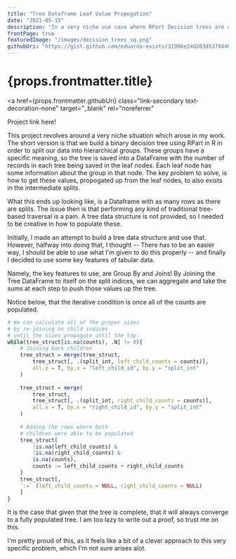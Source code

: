```yaml
---
title: "Tree Dataframe Leaf Value Propogation"
date: "2021-05-15"
description: "In a very niche use case where RPart Decision trees are converted to dataframes, propogating values up the leaf nodes proved to be difficult. I wrote a neat algorithm that self-joins the tree dataframe such that it propogates values all the way to the root."
frontPage: true
featuredImage: "/images/decision_trees_sq.png"
githubUri: "https://gist.github.com/eduardo-exists/31906e24d283d537844b6a1ee09bfb83"
---
```


<h1>{props.frontmatter.title}</h1>

<a
  href={props.frontmatter.githubUri}
  class="link-secondary text-decoration-none"
  target="_blank"
  rel="noreferrer"
>
  Project link here!
</a>

This project revolves around a very niche situation which arose in my work. The short version is that we build a binary decision tree using RPart in R in order to split our data into hierarchical groups. These groups have a specific meaning, so the tree is saved into a DataFrame with the number of records in each tree being saved in the leaf nodes. Each leaf node has some information about the group in that node. The key problem to solve, is how to get these values, propogated up from the leaf nodes, to also exists in the intermediate splits.

What this ends up looking like, is a Dataframe with as many rows as there are splits. The issue then is that performing any kind of traditional tree-based traversal is a pain. A tree data structure is not provided, so I needed to be creative in how to populate these.

Initially, I made an attempt to build a tree data structure and use that. However, halfway into doing that, I thought -- There has to be an easier way, I should be able to use what I'm given to do this properly -- and finally I decided to use some key features of tabular data. 

Namely, the key features to use, are Group By and Joins! By Joining the Tree DataFrame to itself on the split indices, we can aggregate and take the sums at each step to push those values up the tree. 

Notice below, that the iterative condition is once all of the counts are populated.

```r
# We can calculate all of the proper sizes 
# by re-joining on child indices 
# until the sizes propogate until the top.
while(tree_struct[is.na(counts), .N] != 0){
    # Joining back children
    tree_struct = merge(tree_struct, 
        tree_struct[, .(split_int, left_child_counts = counts)], 
        all.x = T, by.x = "left_child_id", by.y = "split_int"
    )
    
    tree_struct = merge(
        tree_struct, 
        tree_struct[, .(split_int, right_child_counts = counts)], 
        all.x = T, by.x = "right_child_id", by.y = "split_int"
    )
    
    # Adding the rows where both 
    # children were able to be populated
    tree_struct[
        !is.na(left_child_counts) & 
        !is.na(right_child_counts) & 
        is.na(counts), 
        counts := left_child_counts + right_child_counts
    ]
    tree_struct[, 
    `:=` (left_child_counts = NULL, right_child_counts = NULL)
    ]
}
```

It is the case that given that the tree is complete, that it will always converge to a fully populated tree. I am too lazy to write out a proof, so trust me on this.

I'm pretty proud of this, as it feels like a bit of a clever approach to this very specific problem, which I'm not sure arises alot.
